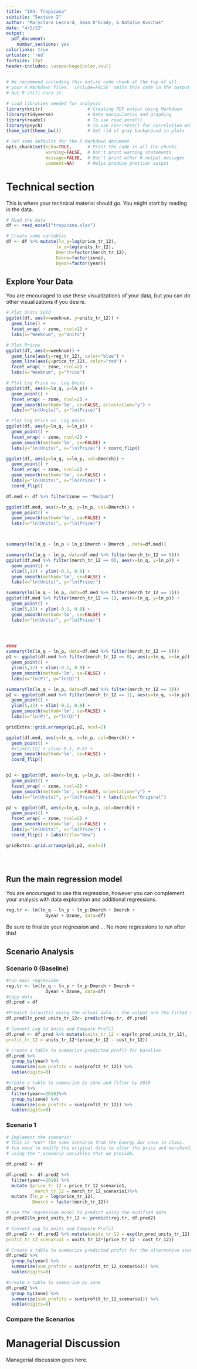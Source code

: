 ```yaml
---
title: "IA4: Tropicana"
subtitle: "Section 2"
author: "Maryclare Leonard, Sean O'Grady, & Natalie Kvochak"
date: "4/5/22"
output:
  pdf_document:
    number_sections: yes
colorlinks: true
urlcolor: 'red'
fontsize: 12pt
header-includes: \usepackage{color,soul}
---
```


```r
# We recommend including this entire code chunk at the top of all 
# your R Markdown files. 'include=FALSE' omits this code in the output
# but R still runs it.

# Load libraries needed for analysis
library(knitr)                 # Creating PDF output using Markdown
library(tidyverse)             # Data manipulation and graphing
library(readxl)                # To use read_excel()
library(psych)                 # To use corr.test() for correlation matrices
theme_set(theme_bw())          # Get rid of gray background in plots

# Set some defaults for the R Markdown document
opts_chunk$set(echo=TRUE,      # Print the code in all the chunks
               warning=FALSE,  # Don't print warning statements
               message=FALSE,  # Don't print other R output messages
               comment=NA)     # Helps produce prettier output
```

# Technical section

This is where your technical material should go. You might start by reading in the data.

```r
# Read the data
df <- read_excel("tropicana.xlsx")

# Create some variables
df <- df %>% mutate(ln_p=log(price_tr_12),
                   ln_q=log(units_tr_12),
                   Dmerch=factor(merch_tr_12),
                   Dzone=factor(zone),
                   Dyear=factor(year))
```

## Explore Your Data
You are encouraged to use these visualizations of your data, but you can do other visualizations if you desire.

```r

# Plot Units Sold
ggplot(df, aes(x=weeknum, y=units_tr_12)) + 
  geom_line() + 
  facet_wrap( ~ zone, ncol=2) +
  labs(x="Weeknum", y="Units")

# Plot Prices
ggplot(df, aes(x=weeknum)) +
  geom_line(aes(y=reg_tr_12), color="blue") +
  geom_line(aes(y=price_tr_12), color="red") + 
  facet_wrap( ~ zone, ncol=2) +
  labs(x="Weeknum", y="Price")

# Plot Log Price vs. Log Units
ggplot(df, aes(x=ln_q, y=ln_p)) + 
  geom_point() + 
  facet_wrap( ~ zone, ncol=2) +
  geom_smooth(method='lm', se=FALSE, orientation="y") +
  labs(x="ln(Units)", y="ln(Price)")

# Plot Log Price vs. Log Units
ggplot(df, aes(y=ln_q, x=ln_p)) + 
  geom_point() + 
  facet_wrap( ~ zone, ncol=2) +
  geom_smooth(method='lm', se=FALSE) +
  labs(y="ln(Units)", x="ln(Price)") + coord_flip()

ggplot(df, aes(y=ln_q, x=ln_p, col=Dmerch)) + 
  geom_point() + 
  facet_wrap( ~ zone, ncol=2) +
  geom_smooth(method='lm', se=FALSE) +
  labs(y="ln(Units)", x="ln(Price)") + 
  coord_flip()

df.med <- df %>% filter(zone == "Medium")

ggplot(df.med, aes(x=ln_q, y=ln_p, col=Dmerch)) + 
  geom_point() + 
  geom_smooth(method='lm', se=FALSE) +
  labs(x="ln(Units)", y="ln(Price)")



summary(lm(ln_q ~ ln_p + ln_p:Dmerch + Dmerch , data=df.med))

summary(lm(ln_q ~ ln_p, data=df.med %>% filter(merch_tr_12 == 0)))
ggplot(df.med %>% filter(merch_tr_12 == 0), aes(x=ln_q, y=ln_p)) + 
  geom_point() + 
  xlim(5,12) + ylim(-0.1, 0.8) +
  geom_smooth(method='lm', se=FALSE) +
  labs(x="ln(Units)", y="ln(Price)")

summary(lm(ln_q ~ ln_p, data=df.med %>% filter(merch_tr_12 == 1)))
ggplot(df.med %>% filter(merch_tr_12 == 1), aes(x=ln_q, y=ln_p)) + 
  geom_point() + 
  xlim(5,12) + ylim(-0.1, 0.8) +
  geom_smooth(method='lm', se=FALSE) +
  labs(x="ln(Units)", y="ln(Price)")




####
summary(lm(ln_q ~ ln_p, data=df.med %>% filter(merch_tr_12 == 0)))
p1 <- ggplot(df.med %>% filter(merch_tr_12 == 0), aes(y=ln_q, x=ln_p)) + 
  geom_point() + 
  ylim(5,12) + xlim(-0.1, 0.8) +
  geom_smooth(method='lm', se=FALSE) +
  labs(x="ln(P)", y="ln(Q)")

summary(lm(ln_q ~ ln_p, data=df.med %>% filter(merch_tr_12 == 1)))
p2 <- ggplot(df.med %>% filter(merch_tr_12 == 1), aes(y=ln_q, x=ln_p)) + 
  geom_point() + 
  ylim(5,12) + xlim(-0.1, 0.8) +
  geom_smooth(method='lm', se=FALSE) +
  labs(x="ln(P)", y="ln(Q)")

gridExtra::grid.arrange(p1,p2, ncol=2)

ggplot(df.med, aes(y=ln_q, x=ln_p, col=Dmerch)) + 
  geom_point() + 
  #xlim(5,12) + ylim(-0.1, 0.8) +
  geom_smooth(method='lm', se=FALSE) +
  coord_flip()


p1 <- ggplot(df, aes(x=ln_q, y=ln_p, col=Dmerch)) + 
  geom_point() + 
  facet_wrap( ~ zone, ncol=2) +
  geom_smooth(method='lm', se=FALSE, orientation="y") +
  labs(x="ln(Units)", y="ln(Price)") + labs(title="Original")

p2 <- ggplot(df, aes(y=ln_q, x=ln_p, col=Dmerch)) + 
  geom_point() + 
  facet_wrap( ~ zone, ncol=2) +
  geom_smooth(method='lm', se=FALSE) +
  labs(y="ln(Units)", x="ln(Price)") + 
  coord_flip() + labs(title="New")

gridExtra::grid.arrange(p1,p2, ncol=2)





```


## Run the main regression model

You are encouraged to use this regression, however you can complement your analysis with data exploration and additional regressions.

```r
reg.tr <- lm(ln_q ~ ln_p + ln_p:Dmerch + Dmerch + 
               Dyear + Dzone, data=df)
```

Be sure to finalize your regression and ... No more regressions to run after this!

## Scenario Analysis

### Scenario 0 (Baseline)

```r
#run main regression 
reg.tr <- lm(ln_q ~ ln_p + ln_p:Dmerch + Dmerch + 
               Dyear + Dzone, data=df)
#copy data 
df.pred = df

#Predict ln(units) using the actual data -- the output are the fitted values
df.pred$ln_pred_units_tr_12<- predict(reg.tr, df.pred)

# Convert Log to Units and Compute Profit
df.pred <- df.pred %>% mutate(units_tr_12 = exp(ln_pred_units_tr_12),
profit_tr_12 = units_tr_12*(price_tr_12 - cost_tr_12))

# Create a table to summarize predicted profit for baseline
df.pred %>%
  group_by(year) %>%
  summarize(sum_profits = sum(profit_tr_12)) %>%
  kable(digits=0)

#create a table to summarize by zone and filter by 2018 
df.pred %>%
  filter(year==2018)%>%
  group_by(zone) %>%
  summarize(sum_profits = sum(profit_tr_12)) %>%
  kable(digits=0)
```


### Scenario 1

```r
# Implement the scenario!
# This is *not* the same scenario from the Energy Bar case in class.
# You need to modify the original data to alter the price and merchandise variables
# using the *_scenario variables that we provide.

df.pred2 <- df

df.pred2 <- df.pred2 %>%
  filter(year==2018) %>%
  mutate (price_tr_12 = price_tr_12_scenario1,
           merch_tr_12 = merch_tr_12_scenario1)%>%
  mutate (ln_p = log(price_tr_12),
          Dmerch = factor(merch_tr_12))

# Use the regression model to predict using the modified data
df.pred2$ln_pred_units_tr_12 <- predict(reg.tr, df.pred2)

# Convert Log to Units and Compute Profit
df.pred2 <- df.pred2 %>% mutate(units_tr_12 = exp(ln_pred_units_tr_12),
profit_tr_12_scenario1 = units_tr_12*(price_tr_12 - cost_tr_12))

# Create a table to summarize predicted profit for the alternative scenario
df.pred2 %>%
  group_by(year) %>%
  summarize(sum_profits = sum(profit_tr_12_scenario1)) %>%
  kable(digits=0)

#create a table to summarize by zone 
df.pred2 %>%
  group_by(zone) %>%
  summarize(sum_profits = sum(profit_tr_12_scenario1)) %>%
  kable(digits=0)

```



### Compare the Scenarios

# Managerial Discussion

Managerial discussion goes here.

